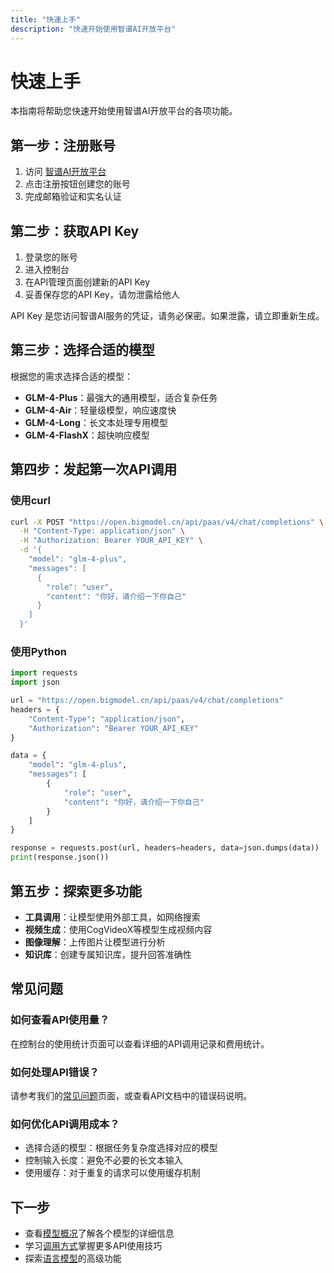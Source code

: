 ```yaml
---
title: "快速上手"
description: "快速开始使用智谱AI开放平台"
---
```


# 快速上手

本指南将帮助您快速开始使用智谱AI开放平台的各项功能。

## 第一步：注册账号

1. 访问 [智谱AI开放平台](https://bigmodel.cn/)
2. 点击注册按钮创建您的账号
3. 完成邮箱验证和实名认证

## 第二步：获取API Key

1. 登录您的账号
2. 进入控制台
3. 在API管理页面创建新的API Key
4. 妥善保存您的API Key，请勿泄露给他人

<Warning>
API Key 是您访问智谱AI服务的凭证，请务必保密。如果泄露，请立即重新生成。
</Warning>

## 第三步：选择合适的模型

根据您的需求选择合适的模型：

- **GLM-4-Plus**：最强大的通用模型，适合复杂任务
- **GLM-4-Air**：轻量级模型，响应速度快
- **GLM-4-Long**：长文本处理专用模型
- **GLM-4-FlashX**：超快响应模型

## 第四步：发起第一次API调用

### 使用curl

```bash
curl -X POST "https://open.bigmodel.cn/api/paas/v4/chat/completions" \
  -H "Content-Type: application/json" \
  -H "Authorization: Bearer YOUR_API_KEY" \
  -d '{
    "model": "glm-4-plus",
    "messages": [
      {
        "role": "user",
        "content": "你好，请介绍一下你自己"
      }
    ]
  }'
```

### 使用Python

```python
import requests
import json

url = "https://open.bigmodel.cn/api/paas/v4/chat/completions"
headers = {
    "Content-Type": "application/json",
    "Authorization": "Bearer YOUR_API_KEY"
}

data = {
    "model": "glm-4-plus",
    "messages": [
        {
            "role": "user",
            "content": "你好，请介绍一下你自己"
        }
    ]
}

response = requests.post(url, headers=headers, data=json.dumps(data))
print(response.json())
```

## 第五步：探索更多功能

- **工具调用**：让模型使用外部工具，如网络搜索
- **视频生成**：使用CogVideoX等模型生成视频内容
- **图像理解**：上传图片让模型进行分析
- **知识库**：创建专属知识库，提升回答准确性

## 常见问题

### 如何查看API使用量？

在控制台的使用统计页面可以查看详细的API调用记录和费用统计。

### 如何处理API错误？

请参考我们的[常见问题](/cn/issue/common-issue)页面，或查看API文档中的错误码说明。

### 如何优化API调用成本？

- 选择合适的模型：根据任务复杂度选择对应的模型
- 控制输入长度：避免不必要的长文本输入
- 使用缓存：对于重复的请求可以使用缓存机制

## 下一步

- 查看[模型概况](/cn/guide/start/model-overview)了解各个模型的详细信息
- 学习[调用方式](/cn/guide/start/api-usage)掌握更多API使用技巧
- 探索[语言模型](/cn/guide/llm/chat-completions)的高级功能